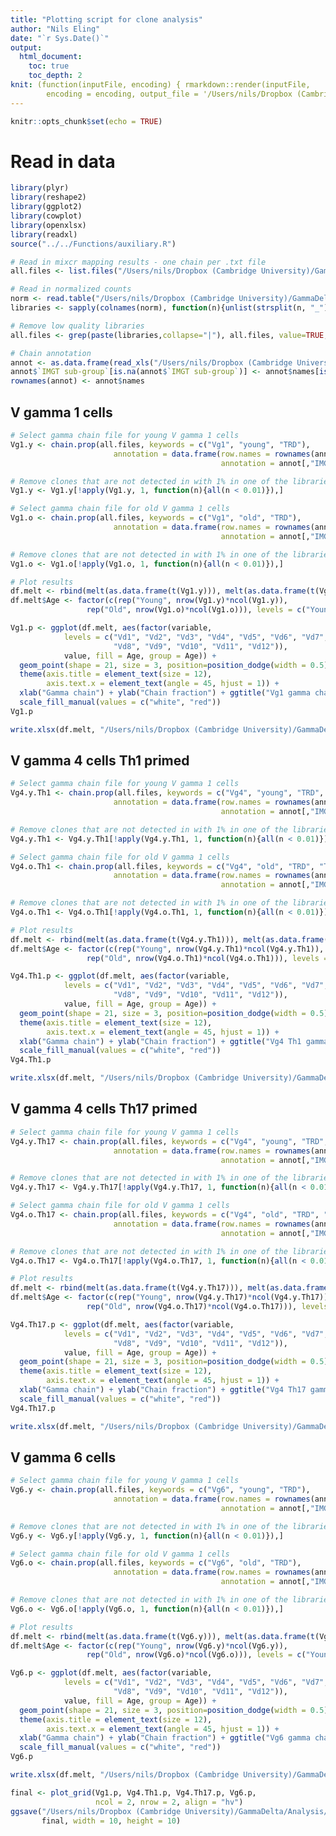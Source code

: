 ```yaml
---
title: "Plotting script for clone analysis"
author: "Nils Eling"
date: "`r Sys.Date()`"
output: 
  html_document:
    toc: true
    toc_depth: 2
knit: (function(inputFile, encoding) { rmarkdown::render(inputFile, 
        encoding = encoding, output_file = '/Users/nils/Dropbox (Cambridge University)/GammaDelta/Analysis/Clones/DeltaChainUsage.html') })
---
```


```r
knitr::opts_chunk$set(echo = TRUE)
```

# Read in data

```r
library(plyr)
library(reshape2)
library(ggplot2)
library(cowplot)
library(openxlsx)
library(readxl)
source("../../Functions/auxiliary.R")

# Read in mixcr mapping results - one chain per .txt file
all.files <- list.files("/Users/nils/Dropbox (Cambridge University)/GammaDelta/Analysis/Clones/Txt_files", full.names = TRUE)

# Read in normalized counts
norm <- read.table("/Users/nils/Dropbox (Cambridge University)/GammaDelta/Analysis/Data/NormCounts.txt", sep = "\t", header = TRUE)
libraries <- sapply(colnames(norm), function(n){unlist(strsplit(n, "_"))[4]})

# Remove low quality libraries
all.files <- grep(paste(libraries,collapse="|"), all.files, value=TRUE, ignore.case = TRUE)

# Chain annotation
annot <- as.data.frame(read_xls("/Users/nils/Dropbox (Cambridge University)/GammaDelta/Analysis/Clones/Variable_sequences_to_edit.xls"))
annot$`IMGT sub-group`[is.na(annot$`IMGT sub-group`)] <- annot$names[is.na(annot$`IMGT sub-group`)]
rownames(annot) <- annot$names
```

## V gamma 1 cells

```r
# Select gamma chain file for young V gamma 1 cells
Vg1.y <- chain.prop(all.files, keywords = c("Vg1", "young", "TRD"),
                       annotation = data.frame(row.names = rownames(annot),
                                               annotation = annot[,"IMGT sub-group"]))

# Remove clones that are not detected in with 1% in one of the libraries
Vg1.y <- Vg1.y[!apply(Vg1.y, 1, function(n){all(n < 0.01)}),]

# Select gamma chain file for old V gamma 1 cells
Vg1.o <- chain.prop(all.files, keywords = c("Vg1", "old", "TRD"),
                       annotation = data.frame(row.names = rownames(annot),
                                               annotation = annot[,"IMGT sub-group"]))

# Remove clones that are not detected in with 1% in one of the libraries
Vg1.o <- Vg1.o[!apply(Vg1.o, 1, function(n){all(n < 0.01)}),]

# Plot results
df.melt <- rbind(melt(as.data.frame(t(Vg1.y))), melt(as.data.frame(t(Vg1.o))))
df.melt$Age <- factor(c(rep("Young", nrow(Vg1.y)*ncol(Vg1.y)), 
                 rep("Old", nrow(Vg1.o)*ncol(Vg1.o))), levels = c("Young", "Old"))

Vg1.p <- ggplot(df.melt, aes(factor(variable,
            levels = c("Vd1", "Vd2", "Vd3", "Vd4", "Vd5", "Vd6", "Vd7", 
                       "Vd8", "Vd9", "Vd10", "Vd11", "Vd12")), 
            value, fill = Age, group = Age)) + 
  geom_point(shape = 21, size = 3, position=position_dodge(width = 0.5)) + 
  theme(axis.title = element_text(size = 12), 
        axis.text.x = element_text(angle = 45, hjust = 1)) + 
  xlab("Gamma chain") + ylab("Chain fraction") + ggtitle("Vg1 gamma chain usage") +
  scale_fill_manual(values = c("white", "red"))
Vg1.p

write.xlsx(df.melt, "/Users/nils/Dropbox (Cambridge University)/GammaDelta/Analysis/Results/Clones/TRD/Vg1.xlsx")
```

## V gamma 4 cells Th1 primed

```r
# Select gamma chain file for young V gamma 1 cells
Vg4.y.Th1 <- chain.prop(all.files, keywords = c("Vg4", "young", "TRD", "Th1-"),
                       annotation = data.frame(row.names = rownames(annot),
                                               annotation = annot[,"IMGT sub-group"]))

# Remove clones that are not detected in with 1% in one of the libraries
Vg4.y.Th1 <- Vg4.y.Th1[!apply(Vg4.y.Th1, 1, function(n){all(n < 0.01)}),]

# Select gamma chain file for old V gamma 1 cells
Vg4.o.Th1 <- chain.prop(all.files, keywords = c("Vg4", "old", "TRD", "Th1-"),
                       annotation = data.frame(row.names = rownames(annot),
                                               annotation = annot[,"IMGT sub-group"]))

# Remove clones that are not detected in with 1% in one of the libraries
Vg4.o.Th1 <- Vg4.o.Th1[!apply(Vg4.o.Th1, 1, function(n){all(n < 0.01)}),]

# Plot results
df.melt <- rbind(melt(as.data.frame(t(Vg4.y.Th1))), melt(as.data.frame(t(Vg4.o.Th1))))
df.melt$Age <- factor(c(rep("Young", nrow(Vg4.y.Th1)*ncol(Vg4.y.Th1)), 
                 rep("Old", nrow(Vg4.o.Th1)*ncol(Vg4.o.Th1))), levels = c("Young", "Old"))

Vg4.Th1.p <- ggplot(df.melt, aes(factor(variable,
            levels = c("Vd1", "Vd2", "Vd3", "Vd4", "Vd5", "Vd6", "Vd7", 
                       "Vd8", "Vd9", "Vd10", "Vd11", "Vd12")), 
            value, fill = Age, group = Age)) + 
  geom_point(shape = 21, size = 3, position=position_dodge(width = 0.5)) + 
  theme(axis.title = element_text(size = 12), 
        axis.text.x = element_text(angle = 45, hjust = 1)) + 
  xlab("Gamma chain") + ylab("Chain fraction") + ggtitle("Vg4 Th1 gamma chain usage") +
  scale_fill_manual(values = c("white", "red"))
Vg4.Th1.p

write.xlsx(df.melt, "/Users/nils/Dropbox (Cambridge University)/GammaDelta/Analysis/Results/Clones/TRD/Vg4_Th17.xlsx")
```

## V gamma 4 cells Th17 primed

```r
# Select gamma chain file for young V gamma 1 cells
Vg4.y.Th17 <- chain.prop(all.files, keywords = c("Vg4", "young", "TRD", "Th17-"),
                       annotation = data.frame(row.names = rownames(annot),
                                               annotation = annot[,"IMGT sub-group"]))

# Remove clones that are not detected in with 1% in one of the libraries
Vg4.y.Th17 <- Vg4.y.Th17[!apply(Vg4.y.Th17, 1, function(n){all(n < 0.01)}),]

# Select gamma chain file for old V gamma 1 cells
Vg4.o.Th17 <- chain.prop(all.files, keywords = c("Vg4", "old", "TRD", "Th17-"),
                       annotation = data.frame(row.names = rownames(annot),
                                               annotation = annot[,"IMGT sub-group"]))

# Remove clones that are not detected in with 1% in one of the libraries
Vg4.o.Th17 <- Vg4.o.Th17[!apply(Vg4.o.Th17, 1, function(n){all(n < 0.01)}),]

# Plot results
df.melt <- rbind(melt(as.data.frame(t(Vg4.y.Th17))), melt(as.data.frame(t(Vg4.o.Th17))))
df.melt$Age <- factor(c(rep("Young", nrow(Vg4.y.Th17)*ncol(Vg4.y.Th17)), 
                 rep("Old", nrow(Vg4.o.Th17)*ncol(Vg4.o.Th17))), levels = c("Young", "Old"))

Vg4.Th17.p <- ggplot(df.melt, aes(factor(variable,
            levels = c("Vd1", "Vd2", "Vd3", "Vd4", "Vd5", "Vd6", "Vd7", 
                       "Vd8", "Vd9", "Vd10", "Vd11", "Vd12")), 
            value, fill = Age, group = Age)) + 
  geom_point(shape = 21, size = 3, position=position_dodge(width = 0.5)) + 
  theme(axis.title = element_text(size = 12), 
        axis.text.x = element_text(angle = 45, hjust = 1)) + 
  xlab("Gamma chain") + ylab("Chain fraction") + ggtitle("Vg4 Th17 gamma chain usage") +
  scale_fill_manual(values = c("white", "red"))
Vg4.Th17.p

write.xlsx(df.melt, "/Users/nils/Dropbox (Cambridge University)/GammaDelta/Analysis/Results/Clones/TRD/Vg1.xlsx")
```

## V gamma 6 cells

```r
# Select gamma chain file for young V gamma 1 cells
Vg6.y <- chain.prop(all.files, keywords = c("Vg6", "young", "TRD"),
                       annotation = data.frame(row.names = rownames(annot),
                                               annotation = annot[,"IMGT sub-group"]))

# Remove clones that are not detected in with 1% in one of the libraries
Vg6.y <- Vg6.y[!apply(Vg6.y, 1, function(n){all(n < 0.01)}),]

# Select gamma chain file for old V gamma 1 cells
Vg6.o <- chain.prop(all.files, keywords = c("Vg6", "old", "TRD"),
                       annotation = data.frame(row.names = rownames(annot),
                                               annotation = annot[,"IMGT sub-group"]))

# Remove clones that are not detected in with 1% in one of the libraries
Vg6.o <- Vg6.o[!apply(Vg6.o, 1, function(n){all(n < 0.01)}),]

# Plot results
df.melt <- rbind(melt(as.data.frame(t(Vg6.y))), melt(as.data.frame(t(Vg6.o))))
df.melt$Age <- factor(c(rep("Young", nrow(Vg6.y)*ncol(Vg6.y)), 
                 rep("Old", nrow(Vg6.o)*ncol(Vg6.o))), levels = c("Young", "Old"))

Vg6.p <- ggplot(df.melt, aes(factor(variable,
            levels = c("Vd1", "Vd2", "Vd3", "Vd4", "Vd5", "Vd6", "Vd7", 
                       "Vd8", "Vd9", "Vd10", "Vd11", "Vd12")), 
            value, fill = Age, group = Age)) + 
  geom_point(shape = 21, size = 3, position=position_dodge(width = 0.5)) + 
  theme(axis.title = element_text(size = 12), 
        axis.text.x = element_text(angle = 45, hjust = 1)) + 
  xlab("Gamma chain") + ylab("Chain fraction") + ggtitle("Vg6 gamma chain usage") +
  scale_fill_manual(values = c("white", "red"))
Vg6.p

write.xlsx(df.melt, "/Users/nils/Dropbox (Cambridge University)/GammaDelta/Analysis/Results/Clones/TRD/Vg6.xlsx")
```

```r
final <- plot_grid(Vg1.p, Vg4.Th1.p, Vg4.Th17.p, Vg6.p, 
                   ncol = 2, nrow = 2, align = "hv")
ggsave("/Users/nils/Dropbox (Cambridge University)/GammaDelta/Analysis/Figures/DeltaChainUsage.pdf", 
       final, width = 10, height = 10)
```
